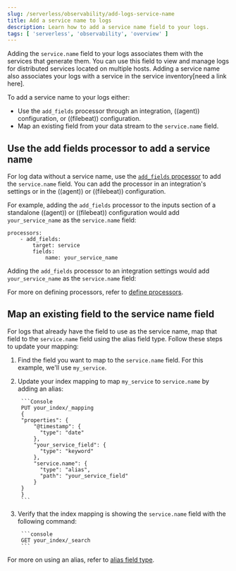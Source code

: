 ```yaml
---
slug: /serverless/observability/add-logs-service-name
title: Add a service name to logs
description: Learn how to add a service name field to your logs.
tags: [ 'serverless', 'observability', 'overview' ]
---
```


Adding the `service.name` field to your logs associates them with the services that generate them.
You can use this field to view and manage logs for distributed services located on multiple hosts.
Adding a service name also associates your logs with a service in the service inventory[need a link here].

To add a service name to your logs either:

- Use the `add_fields` processor through an integration, ((agent)) configuration, or ((filebeat)) configuration.
- Map an existing field from your data stream to the `service.name` field.

## Use the add fields processor to add a service name
For log data without a service name, use the [`add_fields` processor](((fleet-guide))/add_fields-processor.html) to add the `service.name` field.
You can add the processor in an integration's settings or in the ((agent)) or ((filebeat)) configuration.

For example, adding the `add_fields` processor to the inputs section of a standalone ((agent)) or ((filebeat)) configuration would add `your_service_name` as the `service.name` field:

```console
processors:
    - add_fields:
        target: service
        fields:
            name: your_service_name
```

Adding the `add_fields` processor to an integration settings would add `your_service_name` as the `service.name` field:

<DocImage size="2" url="../images/add-field-processor.png" alt="Add the add_fields processor to an integration" />

For more on defining processors, refer to [define processors](((fleet-guide))/elastic-agent-processor-configuration.html).

## Map an existing field to the service name field

For logs that already have the field to use as the service name, map that field to the `service.name` field using the alias field type.
Follow these steps to update your mapping:

1. Find the field you want to map to the `service.name` field. For this example, we'll use `my_service`.
1. Update your index mapping to map `my_service` to `service.name` by adding an alias:

        ```Console
        PUT your_index/_mapping
        {
        "properties": {
            "@timestamp": {
              "type": "date"
            },
            "your_service_field": {
              "type": "keyword"
            },
            "service.name": {
              "type": "alias",
              "path": "your_service_field"
            }
        }
        }
        ```

1. Verify that the index mapping is showing the `service.name` field with the following command:

        ```console
        GET your_index/_search
        ```

For more on using an alias, refer to [alias field type](((ref))/field-alias.html).